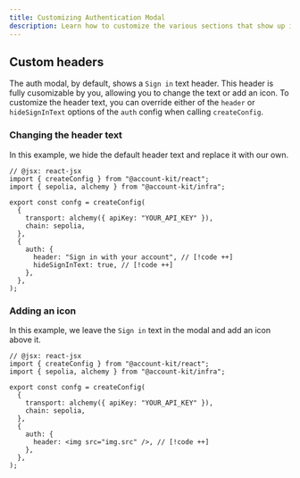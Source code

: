```yaml
---
title: Customizing Authentication Modal
description: Learn how to customize the various sections that show up in your auth modal
---
```


## Custom headers

The auth modal, by default, shows a `Sign in` text header. This header is fully cusomizable by you, allowing you to change the text or add an icon.
To customize the header text, you can override either of the `header` or `hideSignInText` options of the `auth` config when calling `createConfig`.

### Changing the header text

In this example, we hide the default header text and replace it with our own.

```tsx twoslash
// @jsx: react-jsx
import { createConfig } from "@account-kit/react";
import { sepolia, alchemy } from "@account-kit/infra";

export const confg = createConfig(
  {
    transport: alchemy({ apiKey: "YOUR_API_KEY" }),
    chain: sepolia,
  },
  {
    auth: {
      header: "Sign in with your account", // [!code ++]
      hideSignInText: true, // [!code ++]
    },
  },
);
```

### Adding an icon

In this example, we leave the `Sign in` text in the modal and add an icon above it.

```tsx twoslash
// @jsx: react-jsx
import { createConfig } from "@account-kit/react";
import { sepolia, alchemy } from "@account-kit/infra";

export const confg = createConfig(
  {
    transport: alchemy({ apiKey: "YOUR_API_KEY" }),
    chain: sepolia,
  },
  {
    auth: {
      header: <img src="img.src" />, // [!code ++]
    },
  },
);
```

